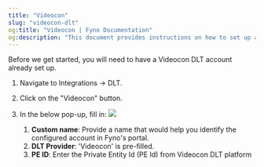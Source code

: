```yaml
---
title: "Videocon"
slug: "videocon-dlt"
og:title: "Videocon | Fyno Documentation"
og:description: "This document provides instructions on how to set up a Videocon DLT account in Fyno's portal by navigating to Integrations -> DLT and filling in the required information in a pop-up window."
---
```


Before we get started, you will need to have a Videocon DLT account already set up.

1. Navigate to Integrations -> DLT.
2. Click on the "Videocon" button.
3. In the below pop-up, fill in:
   ![](/images/dlt_vodofone_config.png)

    1. **Custom name**: Provide a name that would help you identify the configured account in Fyno's portal.
    2. **DLT Provider**: 'Videocon' is pre-filled.
    3. **PE ID**: Enter the Private Entity Id (PE Id) from Videocon DLT platform
